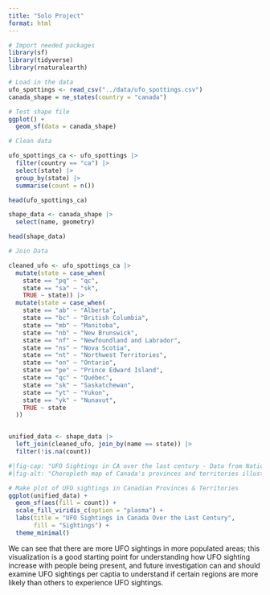 ```yaml
---
title: "Solo Project"
format: html
---
```


```r
# Import needed packages
library(sf)
library(tidyverse)
library(rnaturalearth)
```

```r
# Load in the data
ufo_spottings <- read_csv("../data/ufo_spottings.csv")
canada_shape = ne_states(country = "canada")
```

```r
# Test shape file 
ggplot() +
  geom_sf(data = canada_shape)
```

```r
# Clean data 

ufo_spottings_ca <- ufo_spottings |>
  filter(country == "ca") |>
  select(state) |>
  group_by(state) |>
  summarise(count = n())

head(ufo_spottings_ca)

shape_data <- canada_shape |>
  select(name, geometry)

head(shape_data)
```

```r
# Join Data 

cleaned_ufo <- ufo_spottings_ca |>
  mutate(state = case_when(
    state == "pq" ~ "qc",
    state == "sa" ~ "sk",
    TRUE ~ state)) |>
  mutate(state = case_when(
    state == "ab" ~ "Alberta",
    state == "bc" ~ "British Columbia",
    state == "mb" ~ "Manitoba",
    state == "nb" ~ "New Brunswick",
    state == "nf" ~ "Newfoundland and Labrador",
    state == "ns" ~ "Nova Scotia",
    state == "nt" ~ "Northwest Territories",
    state == "on" ~ "Ontario",
    state == "pe" ~ "Prince Edward Island",
    state == "qc" ~ "Québec",
    state == "sk" ~ "Saskatchewan",
    state == "yt" ~ "Yukon",
    state == "yk" ~ "Nunavut",
    TRUE ~ state  
  ))


unified_data <- shape_data |> 
  left_join(cleaned_ufo, join_by(name == state)) |>
  filter(!is.na(count))
```

```r
#|fig-cap: "UFO Sightings in CA over the last century - Data from National UFO Reporting Center, made by Julia Prewitt"
#|fig-alt: "Choropleth map of Canada's provinces and territories illustrating UFO Sightings in CA over the last century. Provinces further north have few sightings in comparison to more southern provinces. "

# Make plot of UFO sightings in Canadian Provinces & Territories
ggplot(unified_data) +
  geom_sf(aes(fill = count)) +
  scale_fill_viridis_c(option = "plasma") +
  labs(title = "UFO Sightings in Canada Over the Last Century",
       fill = "Sightings") +
  theme_minimal()

```

We can see that there are more UFO sightings in more populated areas; this visualization is a good starting point for understanding how UFO sighting increase with people being present, and future investigation can and should examine UFO sightings per captia to understand if certain regions are more likely than others to experience UFO sightings. 
